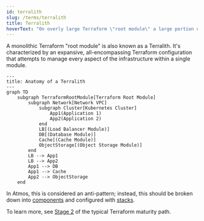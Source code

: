 ```yaml
---
id: terralith
slug: /terms/terralith
title: Terralith
hoverText: "On overly large Terraform \"root module\" a large portion of the infrastructure."
---
```


A monolithic Terraform "root module" is also known as a Terralith. It's characterized by an expansive, all-encompassing Terraform configuration that attempts to manage every aspect of the infrastructure within a single module. 

```mermaid
---
title: Anatomy of a Terralith
---
graph TD
    subgraph TerraformRootModule[Terraform Root Module]
        subgraph Network[Network VPC]
            subgraph Cluster[Kubernetes Cluster]
                App1(Application 1)
                App2(Application 2)
            end
            LB[(Load Balancer Module)]
            DB[(Database Module)]
            Cache[(Cache Module)]
            ObjectStorage[(Object Storage Module)]
        end
        LB --> App1
        LB --> App2
        App1 --> DB
        App1 --> Cache
        App2 --> ObjectStorage
    end
```

In Atmos, this is considered an anti-pattern; instead, this should be broken down into [components](/core-concepts/components) and configured with [stacks](/core-concepts/stacks). 

To learn more, see [Stage 2](/introduction/why-atmos/stage-2) of the typical Terraform maturity path.
